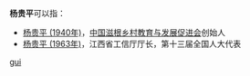 '''杨贵平'''可以指：
* [[杨贵平_(1940年)|杨贵平 (1940年)]]，[[中国滋根乡村教育与发展促进会|中国滋根乡村教育与发展促进会]]创始人
* [[杨贵平_(1963年)|杨贵平 (1963年)]]，江西省工信厅厅长，第十三届全国人大代表

{{disambig}}

[[Category:三字杨姓人名消歧义|gui]]